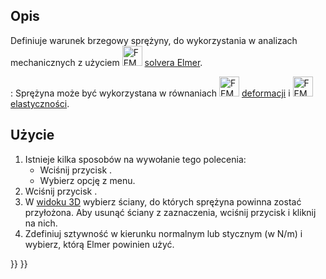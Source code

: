 <languages/>

{{Docnav
|[[FEM_ConstraintTie/pl|Wiązanie tie]]
|[[FEM_ConstraintForce/pl|Obciążenie siłą]]
|[[FEM_Workbench/pl|MES]]
|IconL=FEM_ConstraintTie.svg
|IconR=FEM_ConstraintForce.svg
|IconC=Workbench_FEM.svg
}}

{{GuiCommandContainer|
{{GuiCommand/pl
|Name=FEM ConstraintSpring
|Name/pl=MES: Sprężyna
|MenuLocation=Model → Warunki brzegowe i obciążenia mechaniczne → Sprężyna
|Workbenches=[[FEM_Workbench/pl|MES]]
|Shortcut=
|Version=0.20
|SeeAlso=
}}
{{GuiCommandFemInfo/pl
|Solvers=Elmer
}}
}}

<span id="Description"></span>
==Opis==

Definiuje warunek brzegowy sprężyny, do wykorzystania w analizach mechanicznych z użyciem [[Image:FEM_SolverElmer.svg|32px]] [[FEM_SolverElmer/pl|solvera Elmer]].

{{Version|0.21}}: Sprężyna może być wykorzystana w równaniach [[Image:FEM_EquationDeformation.svg|32px]] [[FEM_EquationDeformation/pl|deformacji]] i [[Image:FEM_EquationElasticity.svg|32px]] [[FEM_EquationElasticity/pl|elastyczności]]. 

<span id="Usage"></span>
==Użycie==

# Istnieje kilka sposobów na wywołanie tego polecenia:
#* Wciśnij przycisk {{Button|[[Image:FEM_ConstraintSpring.svg|16px]] [[FEM_ConstraintSpring/pl|Sprężyna]]}}.
#* Wybierz opcję {{MenuCommand|Model → Warunki brzegowe i obciążenia mechaniczne → [[Image:FEM_ConstraintSpring.svg|16px]] Sprężyna}} z menu.
# Wciśnij przycisk {{Button|Dodaj}}.
# W [[3D_view/pl|widoku 3D]] wybierz ściany, do których sprężyna powinna zostać przyłożona. Aby usunąć ściany z zaznaczenia, wciśnij przycisk {{Button|Usuń}} i kliknij na nich.
# Zdefiniuj sztywność w kierunku normalnym lub stycznym (w N/m) i wybierz, którą Elmer powinien użyć.


{{Docnav
|[[FEM_ConstraintTie/pl|Wiązanie tie]]
|[[FEM_ConstraintForce/pl|Obciążenie siłą]]
|[[FEM_Workbench/pl|MES]]
|IconL=FEM_ConstraintTie.svg
|IconR=FEM_ConstraintForce.svg
|IconC=Workbench_FEM.svg
}}

{{FEM Tools navi{{#translation:}}}}
{{Userdocnavi{{#translation:}}}}